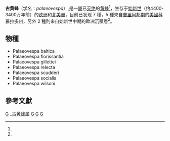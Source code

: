 {{Automatic taxobox
| fossil_range =  {{fossilrange|44|34|[[始新世|始新世]]|ref=<ref name="NPS">{{cite web |url=http://www.nps.gov/parkoftheweek/flfo.htm |title=Florissant Fossil Beds National Monument |accessdate=September 3, 2010 |publisher=[[National_Park_Service|National Park Service]] |archive-date=2010-07-26 |archive-url=https://web.archive.org/web/20100726132716/http://www.nps.gov/parkoftheweek/flfo.htm |dead-url=no }}</ref><ref name="Pionar2005">{{cite journal |last1=Poinar |first1=G. |authorlink=George Poinar, Jr. |year=2005 |title=Fossil Trigonalidae and Vespidae (Hymenoptera) in Baltic amber |journal=[[Proceedings_of_the_Entomological_Society_of_Washington|Proceedings of the Entomological Society of Washington]] |volume=107 |issue=1 |pages=55–63 |doi= |url=http://biostor.org/reference/55642 |access-date=2019-03-29 |archive-date=2012-10-24 |archive-url=https://web.archive.org/web/20121024230655/http://biostor.org/reference/55642 |dead-url=no }}</ref>}}
| image = Palaeovespa florissantia.jpg
| image_caption = 古黃蜂（''P. florissantia''）化石
| taxon = Palaeovespa
| authority = [[Theodore_Dru_Alison_Cockerell|Cockerell]], 1906
| subdivision_ranks = [[種|種]]
| subdivision =
*''P. baltica'' <small>Cockerell, 1909</small>
*''P. florissantia'' <small>Cockerell, 1906</small>
*''P. gillettei'' <small>Cockerell, 1906</small>
*''P. relecta'' <small>Cockerell, 1923</small>
*''P. scudderi'' <small>Cockerell, 1906</small>
*''P. socialis'' <small>Pionar, 2005</small>
*''P. wilsoni'' <small>Cockerell, 1914</small>
}}

'''古黄蜂'''（学名：''palaeovespa''）,是一[[屬|屬]]已[[灭绝|灭绝]]的[[黄蜂|黄蜂]]<ref name="Pionar2005"/>，生存于[[始新世|始新世]]（约4400-3400万年前）的[[欧洲|欧洲]]和[[北美洲|北美洲]]，目前已发现 7 種，5 種來自[[普里阿邦期|普里阿邦期]]的[[美國|美國]][[科羅拉多州|科羅拉多州]]{{link-en|佛羅瑞珊化石帶國家保護區|Florissant Fossil Beds National Monument}}，另外 2 種則來自始新世中期的歐洲{{link-en|波羅的海琥珀|Baltic amber}}沉積層<ref name="Pionar2005"/>。

== 物種 ==
* Palaeovespa baltica
* Palaeovespa florissantia
* Palaeovespa gillettei
* Palaeovespa relecta
* Palaeovespa scudderi
* Palaeovespa socialis
* Palaeovespa wilsoni 

== 參考文獻 ==
{{Reflist}}

{{Taxonbar|from=Q7126519}}

[[Category:_胡蜂科|G]]
[[Category:_古黄蜂属|]]
[[Category:_始新世動物|G]]
[[Category:_始新世昆蟲|G]]
[[Category:_1906年描述的分类群|G]]